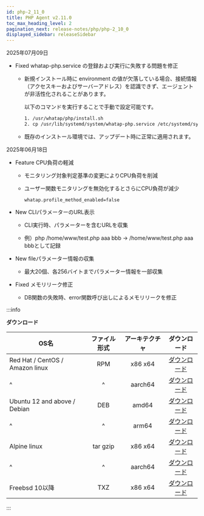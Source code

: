 ```yaml
---
id: php-2_11_0
title: PHP Agent v2.11.0
toc_max_heading_level: 2
pagination_next: release-notes/php/php-2_10_0
displayed_sidebar: releaseSidebar
---
```


2025年07月09日

* <Status priority='0'>Fixed</Status> whatap-php.service の登録および実行に失敗する問題を修正

  * 新規インストール時に environment の値が欠落している場合、接続情報（アクセスキーおよびサーバーアドレス）を認識できず、エージェントが非活性化されることがあります。

    以下のコマンドを実行することで手動で設定可能です。

    ```bash title='php command'
    1. /usr/whatap/php/install.sh
    2. cp /usr/lib/systemd/system/whatap-php.service /etc/systemd/system/whatap-php.service
    ```
    
  * 既存のインストール環境では、アップデート時に正常に適用されます。

2025年06月18日

* <Status priority='0'>Feature</Status> CPU負荷の軽減

  * モニタリング対象判定基準の変更によりCPU負荷を削減

  * ユーザー関数モニタリングを無効化するとさらにCPU負荷が減少

    `whatap.profile_method_enabled=false`

* <Status priority='1'>New</Status> CLIパラメーターのURL表示

  * CLI実行時、パラメーターを含むURLを収集

  * 例）php /home/www/test.php aaa bbb → /home/www/test.php aaa bbbとして記録

* <Status priority='1'>New</Status> fileパラメーター情報の収集

  * 最大20個、各256バイトまでパラメーター情報を一部収集

* <Status priority='0'>Fixed</Status> メモリリーク修正

  * DB関数の失敗時、error関数呼び出しによるメモリリークを修正

:::info

**ダウンロード**

| OS名                             |  ファイル形式  | アーキテクチャ |                                      ダウンロード                                     |
| ------------------------------- | :------: | :-----: | :-----------------------------------------------------------------------------: |
| Red Hat / CentOS / Amazon linux |    RPM   | x86 x64 |  [ダウンロード](https://repo.whatap.io/centos/6/x86_64/whatap-php-2.11-0.x86_64.rpm)  |
| \^                              |    \^    | aarch64 | [ダウンロード](https://repo.whatap.io/centos/7/aarch64/whatap-php-2.11-0.aarch64.rpm) |
| Ubuntu 12 and above / Debian    |    DEB   |  amd64  |   [ダウンロード](https://repo.whatap.io/debian/unstable/whatap-php_2.11.0_amd64.deb)  |
| \^                              |    \^    |  arm64  |   [ダウンロード](https://repo.whatap.io/debian/unstable/whatap-php_2.11.0_arm64.deb)  |
| Alpine linux                    | tar gzip | x86 x64 |     [ダウンロード](https://repo.whatap.io/alpine/x86_64/whatap-php-2.11.0.tar.gz)     |
| \^                              |    \^    | aarch64 |     [ダウンロード](https://repo.whatap.io/alpine/aarch64/whatap-php-2.11.0.tar.gz)    |
| Freebsd 10以降                    |    TXZ   | x86 x64 |        [ダウンロード](https://repo.whatap.io/freebsd/10/whatap-php-2.11.0.txz)        |

:::
